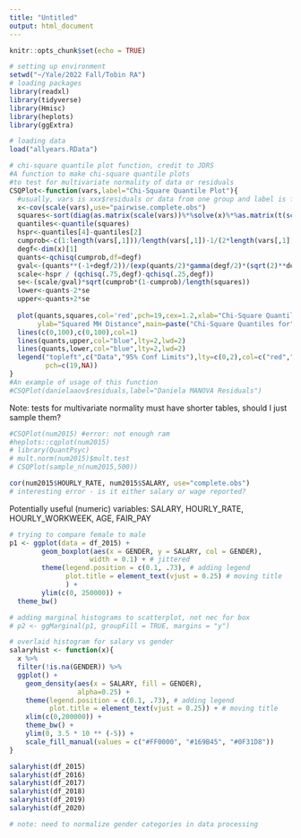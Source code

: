 ```yaml
---
title: "Untitled"
output: html_document
---
```


```r
knitr::opts_chunk$set(echo = TRUE)
```

```r
# setting up environment
setwd("~/Yale/2022 Fall/Tobin RA")
# loading packages
library(readxl)
library(tidyverse)
library(Hmisc)
library(heplots)
library(ggExtra)

# loading data
load("allyears.RData")

# chi-square quantile plot function, credit to JDRS
#A function to make chi-square quantile plots 
#to test for multivariate normality of data or residuals
CSQPlot<-function(vars,label="Chi-Square Quantile Plot"){
  #usually, vars is xxx$residuals or data from one group and label is for plot
  x<-cov(scale(vars),use="pairwise.complete.obs")
  squares<-sort(diag(as.matrix(scale(vars))%*%solve(x)%*%as.matrix(t(scale(vars)))))
  quantiles<-quantile(squares)
  hspr<-quantiles[4]-quantiles[2]
  cumprob<-c(1:length(vars[,1]))/length(vars[,1])-1/(2*length(vars[,1]))
  degf<-dim(x)[1]
  quants<-qchisq(cumprob,df=degf)
  gval<-(quants**(-1+degf/2))/(exp(quants/2)*gamma(degf/2)*(sqrt(2)**degf))
  scale<-hspr / (qchisq(.75,degf)-qchisq(.25,degf))
  se<-(scale/gval)*sqrt(cumprob*(1-cumprob)/length(squares))
  lower<-quants-2*se
  upper<-quants+2*se
  
  plot(quants,squares,col='red',pch=19,cex=1.2,xlab="Chi-Square Quantiles",
       ylab="Squared MH Distance",main=paste("Chi-Square Quantiles for",label),ylim=range(upper,lower, squares) , xlim=range(c(0,quants)))
  lines(c(0,100),c(0,100),col=1)
  lines(quants,upper,col="blue",lty=2,lwd=2)
  lines(quants,lower,col="blue",lty=2,lwd=2)
  legend("topleft",c("Data","95% Conf Limits"),lty=c(0,2),col=c("red","blue"),lwd=c(2,2),
         pch=c(19,NA))
}
#An example of usage of this function
#CSQPlot(danielaaov$residuals,label="Daniela MANOVA Residuals")
```


Note: tests for multivariate normality must have shorter tables, should I
just sample them?

```r

#CSQPlot(num2015) #error: not enough ram
#heplots::cqplot(num2015)
# library(QuantPsyc)
# mult.norm(num2015)$mult.test
# CSQPlot(sample_n(num2015,500))

cor(num2015$HOURLY_RATE, num2015$SALARY, use="complete.obs")
# interesting error - is it either salary or wage reported?
```

Potentially useful (numeric) variables:
SALARY, HOURLY_RATE, HOURLY_WORKWEEK, AGE, FAIR_PAY

```r
# trying to compare female to male
p1 <- ggplot(data = df_2015) +
        geom_boxplot(aes(x = GENDER, y = SALARY, col = GENDER),
                    width = 0.1) + # jittered
        theme(legend.position = c(0.1, .73), # adding legend
              plot.title = element_text(vjust = 0.25) # moving title
              ) +
        ylim(c(0, 250000)) +
  theme_bw()

# adding marginal histograms to scatterplot, not nec for box    
# p2 <- ggMarginal(p1, groupFill = TRUE, margins = "y") 

# overlaid histogram for salary vs gender
salaryhist <- function(x){
  x %>%
  filter(!is.na(GENDER)) %>%
  ggplot() +
    geom_density(aes(x = SALARY, fill = GENDER),
                 alpha=0.25) + 
    theme(legend.position = c(0.1, .73), # adding legend
          plot.title = element_text(vjust = 0.25)) + # moving title
    xlim(c(0,200000)) +
    theme_bw() +
    ylim(0, 3.5 * 10 ** (-5)) +
    scale_fill_manual(values = c("#FF0000", "#169B45", "#0F31D8"))
}

salaryhist(df_2015)
salaryhist(df_2016)
salaryhist(df_2017)
salaryhist(df_2018)
salaryhist(df_2019)
salaryhist(df_2020)

# note: need to normalize gender categories in data processing
```

```r

```

